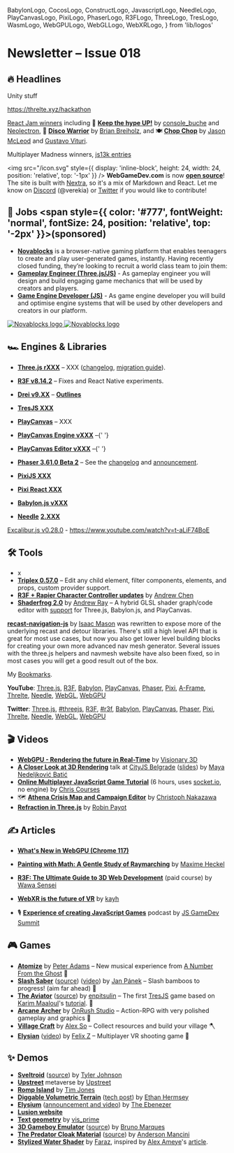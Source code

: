   BabylonLogo,
  CocosLogo,
  ConstructLogo,
  JavascriptLogo,
  NeedleLogo,
  PlayCanvasLogo,
  PixiLogo,
  PhaserLogo,
  R3FLogo,
  ThreeLogo,
  TresLogo,
  WasmLogo,
  WebGPULogo,
  WebGLLogo,
  WebXRLogo,
} from 'lib/logos'

# Newsletter – Issue 018

<SubTitleDate value="2023-09-20" />

<NoBulletListStyles />
<NewsletterStyles />

## 🔥 Headlines

Unity stuff

https://threlte.xyz/hackathon

[React Jam winners](https://reactjam.com/summer-2023-winners) including 🎉 [**Keep the hype UP!**](https://webgamer.io/en/g/keep-the-hype-up) by [console_buche](https://twitter.com/Console_buche) and [Neolectron](https://twitter.com/neolectron), 🪩 [**Disco Warrior**](https://disco-warrior.summer-2023.reactjam.com/) by [Brian Breiholz](https://twitter.com/BrianBreiholz), and 🍽 [**Chop Chop**](https://app.rune.ai/dev-CAiKKUpg) by [Jason McLeod](https://twitter.com/jasonmcleod) and [Gustavo Vituri](https://twitter.com/GustavoVituri).

Multiplayer Madness winners, [js13k entries](https://js13kgames.com/entries/2023)

<img
  src="/icon.svg"
  style={{ display: 'inline-block', height: 24, width: 24, position: 'relative', top: '-1px' }}
/> **WebGameDev.com** is now [**open source**](https://github.com/verekia/webgamedev)! The site is built
with [Nextra](https://nextra.site/), so it's a mix of Markdown and React. Let me know on [Discord](https://webgamedev.com/discord)
(@verekia) or [Twitter](https://twitter.com/verekia) if you would like to contribute!

## 💼 Jobs <span style={{ color: '#777', fontWeight: 'normal', fontSize: 24, position: 'relative', top: '-2px' }}>(sponsored)</span>

- [**Novablocks**](https://www.novablocks.xyz/) is a browser-native gaming platform that enables teenagers to create and play user-generated games, instantly. Having recently closed funding, they’re looking to recruit a world class team to join them:
- [**Gameplay Engineer (Three.js/JS)**](<(https://novablocks.hirehive.com/job/126367/gameplay-engineer-js-3js-remote-salt-lake-city-lisbon-dublin?source=webgamedev)>) - As gameplay engineer you will design and build engaging game mechanics that will be used by creators and players.
- [**Game Engine Developer (JS)**](https://novablocks.hirehive.com/job/126366/game-engine-developer-js-engine-remote-salt-lake-city-lisbon-dublin?source=webgamedev) - As game engine developer you will build and optimise engine systems that will be used by other developers and creators in our platform.

<style>{`
    .novablocks-white, .novablocks-black {
      margin-top: 6px;
      width: 270px;
    }
    .novablocks-white {
      display: none;
    }
    .novablocks-black {
      display: inline-block;
    }
    .dark .novablocks-white {
      display: inline-block;
    }
    .dark .novablocks-black {
      display: none;
    }
`}</style>

<div style={{ textAlign: 'center' }}>
  <a href="https://www.novablocks.xyz/" target="_blank" rel="noopener">
    <img
      alt="Novablocks logo"
      className="novablocks-black"
      src="/partnerships/novablocks-black.png"
    />
    <img
      alt="Novablocks logo"
      className="novablocks-white"
      src="/partnerships/novablocks-white.png"
    />
  </a>
</div>

## 🏎 Engines & Libraries

- <ThreeLogo /> [**Three.js rXXX**](https://github.com/mrdoob/three.js/releases) – XXX
  ([changelog](https://github.com/mrdoob/three.js/releases/tag/rXXX), [migration
  guide](https://github.com/mrdoob/three.js/wiki/Migration-Guide)).
- <R3FLogo /> [**R3F v8.14.2**](https://github.com/pmndrs/react-three-fiber/releases) – Fixes and
  React Native experiments.
- <R3FLogo /> [**Drei v9.XX**](https://github.com/pmndrs/drei/releases) –
  [**Outlines**](https://twitter.com/0xca0a/status/1698429063776325745)

- <TresLogo /> [**TresJS XXX**](https://github.com/Tresjs/tres/releases)
- <PlayCanvasLogo /> [**PlayCanvas**](https://playcanvas.com/) – XXX
- <PlayCanvasLogo /> [**PlayCanvas Engine vXXX**](https://github.com/playcanvas/engine/releases)
  –{' '}
- <PlayCanvasLogo /> [**PlayCanvas Editor vXXX**](https://github.com/playcanvas/editor/releases)
  –{' '}
- <PhaserLogo /> [**Phaser 3.61.0 Beta 2**](https://github.com/photonstorm/phaser/releases) – See
  the [changelog](https://github.com/photonstorm/phaser/releases) and
  [announcement](https://www.patreon.com/posts/phaser-3-61-beta-88921446).
- <PixiLogo /> [**PixiJS XXX**](https://github.com/pixijs/pixijs/releases)
- <PixiLogo /> [**Pixi React XXX**](https://github.com/pixijs/pixi-react/releases)
- <BabylonLogo /> [**Babylon.js vXXX**](https://github.com/BabylonJS/Babylon.js/releases)
- <NeedleLogo /> [**Needle**](https://needle.tools/)
  [**2.XXX**](https://github.com/needle-tools/needle-engine-support/releases)

[Excalibur.js v0.28.0](https://excaliburjs.com/) - https://www.youtube.com/watch?v=t-aLiF74BoE

## 🛠 Tools

- x
- <R3FLogo /> [**Triplex 0.57.0**](https://triplex.dev/releases/v0.57.0) – Edit any child element,
  filter components, elements, and props, custom provider support.
- <R3FLogo /> [**R3F + Rapier Character Controller
  updates**](https://twitter.com/AndrewChenE/status/1702085087599460445) by [Andrew
  Chen](https://twitter.com/AndrewChenE)
- <WebGLLogo /> [**Shaderfrog 2.0**](https://shaderfrog.com/2/) by [Andrew
  Ray](https://twitter.com/andrewray) – A hybrid GLSL shader graph/code editor with
  [support](https://twitter.com/andrewray/status/1697059247283142764) for Three.js, Babylon.js, and
  PlayCanvas.

[**recast-navigation-js**](https://github.com/isaac-mason/recast-navigation-js) by [Isaac Mason](https://twitter.com/isaac_mason_) was rewritten to expose more of the underlying recast and detour libraries.
There's still a high level API that is great for most use cases, but now you also get lower level building blocks for creating your own more advanced nav mesh generator. Several issues with the three.js helpers and navmesh website have also been fixed, so in most cases you will get a good result out of the box.

My [Bookmarks](https://twitter.com/i/bookmarks).

**YouTube**:
[Three.js](https://www.youtube.com/results?search_query=three+js),
[R3F](https://www.youtube.com/results?search_query=react+three+fiber),
[Babylon](https://www.youtube.com/results?search_query=babylon+js),
[PlayCanvas](https://www.youtube.com/results?search_query=playcanvas),
[Phaser](https://www.youtube.com/results?search_query=phaser+js),
[Pixi](https://www.youtube.com/results?search_query=pixi+js),
[A-Frame](https://www.youtube.com/results?search_query=a-frame),
[Threlte](https://www.youtube.com/results?search_query=threlte),
[Needle](https://www.youtube.com/results?search_query=needle+tools),
[WebGL](https://www.youtube.com/results?search_query=webgl),
[WebGPU](https://www.youtube.com/results?search_query=webgpu)

**Twitter**:
[Three.js](https://twitter.com/threejs),
[#threejs](https://twitter.com/hashtag/threejs),
[R3F](https://twitter.com/0xca0a),
[#r3f](https://twitter.com/hashtag/r3f),
[Babylon](https://twitter.com/babylonjs),
[PlayCanvas](https://twitter.com/playcanvas),
[Phaser](https://twitter.com/phaser_),
[Pixi](https://twitter.com/PixiJS),
[Threlte](https://twitter.com/threlte),
[Needle](https://twitter.com/NeedleTools),
[WebGL](https://twitter.com/WebGL),
[WebGPU](https://twitter.com/WebGPU)

## 🎬 Videos

- <WebGPULogo /> [**WebGPU - Rendering the future in
  Real-Time**](https://www.youtube.com/watch?v=YinfynTz77s) by [Visionary
  3D](https://twitter.com/3d_visionary)
- <WebGLLogo /> [**A Closer Look at 3D
  Rendering**](https://www.youtube.com/live/mq6_VeK3klk?si=-XPhDBIKxy_rReQE&t=29717) talk at [CityJS
  Belgrade](https://twitter.com/cityjsconf) ([slides](https://www.maya-ndljk.com/slides/rendering))
  by [Maya Nedeljković Batić](https://twitter.com/maya_ndljk)
- <JavascriptLogo /> [**Online Multiplayer JavaScript Game
  Tutorial**](https://www.youtube.com/watch?v=HXquxWtE5vA) (6 hours, uses
  [socket.io](https://socket.io/), no engine) by [Chris
  Courses](https://twitter.com/christopher4lis)
- 🗺 [**Athena Crisis Map and Campaign Editor**](https://www.youtube.com/watch?v=BLEheiLmI9Q) by [Christoph Nakazawa](https://twitter.com/cpojer)
- <ThreeLogo /> [**Refraction in Three.js**](https://www.youtube.com/watch?v=nKAwAz5ecgY) by [Robin
  Payot](https://twitter.com/RobinPayot)

## ✍️ Articles

- <WebGPULogo /> [**What's New in WebGPU (Chrome
  117)**](https://developer.chrome.com/blog/new-in-webgpu-117/)
- <R3FLogo /> [**Painting with Math: A Gentle Study of
  Raymarching**](https://blog.maximeheckel.com/posts/painting-with-math-a-gentle-study-of-raymarching/)
  by [Maxime Heckel](https://twitter.com/MaximeHeckel)
- <R3FLogo /> [**R3F: The Ultimate Guide to 3D Web
  Development**](https://lessons.wawasensei.dev/courses/react-three-fiber) (paid course) by [Wawa
  Sensei](https://twitter.com/wawasensei)
- <WebXRLogo /> [**WebXR is the future of
  VR**](https://mirror.xyz/kayh-online.eth/LuD-tgYNkF7hxGF9b07AzTnIfW7QzWQ0_2fe2-hOIKU) by
  [kayh](https://twitter.com/kayh_online)

- 🎙 [**Experience of creating JavaScript Games**](https://twitter.com/jsgamedevsummit/status/1702321365418979391) podcast by [JS GameDev Summit](https://twitter.com/jsgamedevsummit)

## 🎮 Games

- <ThreeLogo /> [**Atomize**](https://www.anumberfromtheghost.com/atomize) by [Peter
  Adams](https://twitter.com/jittercub) – New musical experience from [A Number From the
  Ghost](https://www.anumberfromtheghost.com/) 🎵
- <ThreeLogo /> [**Slash Saber**](https://slashsaber.com/)
  ([source](https://github.com/honzaap/SlashSaber))
  ([video](https://www.reddit.com/r/threejs/comments/16gj8xq/slash_saber_endless_game_made_with_threejs_and_vue/))
  by [Jan Pánek](https://github.com/honzaap) – Slash bamboos to progress! (aim far ahead) 🥷
- <TresLogo /> [**The Aviator**](https://tres-the-aviator.enpitsulin.xyz/)
  ([source](https://github.com/enpitsuLin/tres-the-aviator)) by
  [enpitsulin](https://twitter.com/enpitsulin) – The first [TresJS](https://tresjs.org/) game based
  on [Karim Maaloul](https://twitter.com/yakudoo)'s
  [tutorial](https://tympanus.net/codrops/2016/04/26/the-aviator-animating-basic-3d-scene-threejs/).
  🛫
- <PlayCanvasLogo /> [**Arcane Archer**](https://poki.com/en/g/arcane-archer) by [OnRush
  Studio](https://twitter.com/onrushstudio) – Action-RPG with very polished gameplay and graphics 🏹
- <BabylonLogo /> [**Village Craft**](https://poki.com/en/g/village-craft) by [Alex
  So](https://twitter.com/afrokick) – Collect resources and build your village 🪓
- <WebXRLogo /> <ThreeLogo /> [**Elysian**](https://elysian.fun/)
  ([video](https://twitter.com/felix_trz/status/1688376665976745985)) by [Felix
  Z](https://twitter.com/felix_trz) – Multiplayer VR shooting game 🔫

## ✨ Demos

- <ThreeLogo /> [**Sveltroid**](https://sveltroid.vercel.app/)
  ([source](https://github.com/TylerTonyJohnson/Metroid)) by [Tyler
  Johnson](https://github.com/TylerTonyJohnson)
- <ThreeLogo /> [**Upstreet**](https://upstreet.ai/) metaverse by
  [Upstreet](https://twitter.com/upstreetai)
- <ThreeLogo /> [**Romp Island**](https://rompisland.com/) by [Tim
  Jones](https://twitter.com/Timmoth_j)
- <ThreeLogo /> [**Diggable Volumetric Terrain**](https://www.basis64.nl/nature/) ([tech
  post](https://www.reddit.com/r/threejs/comments/162rnou/diggable_volumetric_terrain/)) by [Ethan
  Hermsey](https://basis64.nl/)
- <ThreeLogo /> [**Elysium**](https://elysium.thebenezer.com/) ([announcement and
  video](https://twitter.com/th_ebenezer/status/1696200108583669912)) by [The
  Ebenezer](https://twitter.com/th_ebenezer)
- <ThreeLogo /> [**Lusion website**](https://lusion.co/)
- <ThreeLogo /> [**Text geometry**](https://twitter.com/vis_prime/status/1701007646504194114) by
  [vis_prime](https://twitter.com/vis_prime)
- <R3FLogo /> [**3D Gameboy Emulator**](https://gameboy-online.vercel.app/)
  ([source](https://github.com/Allakazan/gameboy-online)) by [Bruno Marques](https://allakazan.com/)
- <R3FLogo /> [**The Predator Cloak
  Material**](https://twitter.com/Andersonmancini/status/1699000418456769021)
  ([source](https://codesandbox.io/s/react-predator-cloak-material-csm-nn8td3)) by [Anderson
  Mancini](https://twitter.com/Andersonmancini)
- <R3FLogo /> [**Stylized Water
  Shader**](https://codesandbox.io/s/stylized-water-f5wkx2?file=/src/Water/index.tsx) by
  [Faraz](https://twitter.com/CantBeFaraz), inspired by [Alex
  Ameye](https://twitter.com/alexanderameye)'s
  [article](https://ameye.dev/notes/stylized-water-shader/).

<NewsletterFooter tweetId="WILL_BE_UPDATED_IN_A_MINUTE" />
